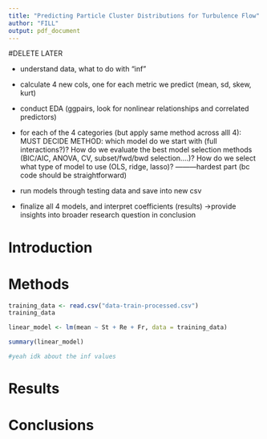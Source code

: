 ```yaml
---
title: "Predicting Particle Cluster Distributions for Turbulence Flow"
author: "FILL"
output: pdf_document
---
```


#DELETE LATER

-   understand data, what to do with "inf"

-   calculate 4 new cols, one for each metric we predict (mean, sd, skew, kurt)

-   conduct EDA (ggpairs, look for nonlinear relationships and correlated predictors)

-   for each of the 4 categories (but apply same method across alll 4): MUST DECIDE METHOD: which model do we start with (full interactions?)? How do we evaluate the best model selection methods (BIC/AIC, ANOVA, CV, subset/fwd/bwd selection....)? How do we select what type of model to use (OLS, ridge, lasso)? ———hardest part (bc code should be straightforward)

-   run models through testing data and save into new csv

-   finalize all 4 models, and interpret coefficients (results) -\>provide insights into broader research question in conclusion

# Introduction

# Methods

```r
training_data <- read.csv("data-train-processed.csv")
training_data
```

```r

linear_model <- lm(mean ~ St + Re + Fr, data = training_data)

summary(linear_model)

#yeah idk about the inf values
```

# Results

# Conclusions
